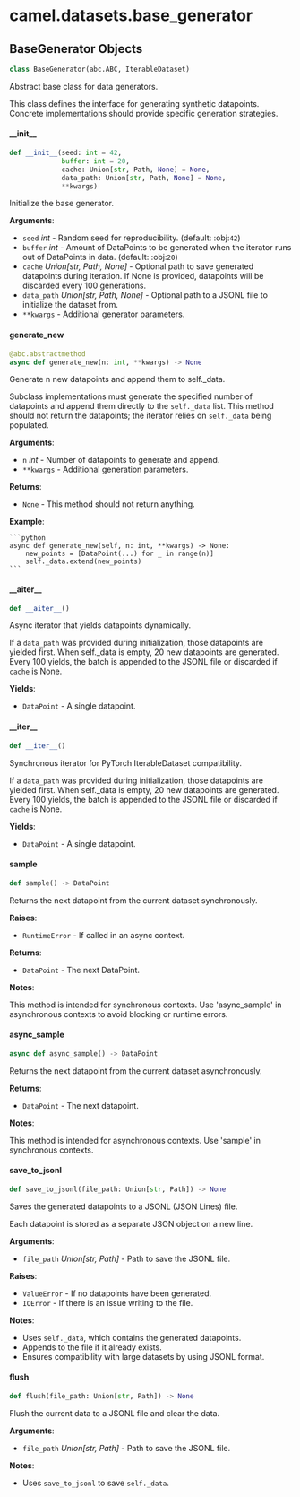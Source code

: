 <a id="camel.datasets.base_generator"></a>

# camel.datasets.base\_generator

<a id="camel.datasets.base_generator.BaseGenerator"></a>

## BaseGenerator Objects

```python
class BaseGenerator(abc.ABC, IterableDataset)
```

Abstract base class for data generators.

This class defines the interface for generating synthetic datapoints.
Concrete implementations should provide specific generation strategies.

<a id="camel.datasets.base_generator.BaseGenerator.__init__"></a>

#### \_\_init\_\_

```python
def __init__(seed: int = 42,
             buffer: int = 20,
             cache: Union[str, Path, None] = None,
             data_path: Union[str, Path, None] = None,
             **kwargs)
```

Initialize the base generator.

**Arguments**:

- `seed` _int_ - Random seed for reproducibility. (default: :obj:`42`)
- `buffer` _int_ - Amount of DataPoints to be generated when the
  iterator runs out of DataPoints in data. (default:  :obj:`20`)
- `cache` _Union[str, Path, None]_ - Optional path to save generated
  datapoints during iteration. If None is provided, datapoints
  will be discarded every 100 generations.
- `data_path` _Union[str, Path, None]_ - Optional path to a JSONL file
  to initialize the dataset from.
- `**kwargs` - Additional generator parameters.

<a id="camel.datasets.base_generator.BaseGenerator.generate_new"></a>

#### generate\_new

```python
@abc.abstractmethod
async def generate_new(n: int, **kwargs) -> None
```

Generate n new datapoints and append them to self._data.

Subclass implementations must generate the specified number of
datapoints and append them directly to the `self._data` list.
This method should not return the datapoints; the iterator
relies on `self._data` being populated.

**Arguments**:

- `n` _int_ - Number of datapoints to generate and append.
- `**kwargs` - Additional generation parameters.
  

**Returns**:

- `None` - This method should not return anything.
  

**Example**:

    ```python
    async def generate_new(self, n: int, **kwargs) -> None:
        new_points = [DataPoint(...) for _ in range(n)]
        self._data.extend(new_points)
    ```

<a id="camel.datasets.base_generator.BaseGenerator.__aiter__"></a>

#### \_\_aiter\_\_

```python
def __aiter__()
```

Async iterator that yields datapoints dynamically.

If a `data_path` was provided during initialization, those datapoints
are yielded first. When self._data is empty, 20 new datapoints
are generated. Every 100 yields, the batch is appended to the
JSONL file or discarded if `cache` is None.

**Yields**:

- `DataPoint` - A single datapoint.

<a id="camel.datasets.base_generator.BaseGenerator.__iter__"></a>

#### \_\_iter\_\_

```python
def __iter__()
```

Synchronous iterator for PyTorch IterableDataset compatibility.

If a `data_path` was provided during initialization, those datapoints
are yielded first. When self._data is empty, 20 new datapoints
are generated. Every 100 yields, the batch is appended to the
JSONL file or discarded if `cache` is None.

**Yields**:

- `DataPoint` - A single datapoint.

<a id="camel.datasets.base_generator.BaseGenerator.sample"></a>

#### sample

```python
def sample() -> DataPoint
```

Returns the next datapoint from the current dataset
synchronously.

**Raises**:

- `RuntimeError` - If called in an async context.
  

**Returns**:

- `DataPoint` - The next DataPoint.
  

**Notes**:

  This method is intended for synchronous contexts.
  Use 'async_sample' in asynchronous contexts to
  avoid blocking or runtime errors.

<a id="camel.datasets.base_generator.BaseGenerator.async_sample"></a>

#### async\_sample

```python
async def async_sample() -> DataPoint
```

Returns the next datapoint from the current dataset asynchronously.

**Returns**:

- `DataPoint` - The next datapoint.
  

**Notes**:

  This method is intended for asynchronous contexts. Use 'sample'
  in synchronous contexts.

<a id="camel.datasets.base_generator.BaseGenerator.save_to_jsonl"></a>

#### save\_to\_jsonl

```python
def save_to_jsonl(file_path: Union[str, Path]) -> None
```

Saves the generated datapoints to a JSONL (JSON Lines) file.

Each datapoint is stored as a separate JSON object on a new line.

**Arguments**:

- `file_path` _Union[str, Path]_ - Path to save the JSONL file.
  

**Raises**:

- `ValueError` - If no datapoints have been generated.
- `IOError` - If there is an issue writing to the file.
  

**Notes**:

  - Uses `self._data`, which contains the generated datapoints.
  - Appends to the file if it already exists.
  - Ensures compatibility with large datasets by using JSONL format.

<a id="camel.datasets.base_generator.BaseGenerator.flush"></a>

#### flush

```python
def flush(file_path: Union[str, Path]) -> None
```

Flush the current data to a JSONL file and clear the data.

**Arguments**:

- `file_path` _Union[str, Path]_ - Path to save the JSONL file.
  

**Notes**:

  - Uses `save_to_jsonl` to save `self._data`.

